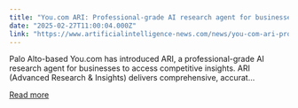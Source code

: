 ```yaml
---
title: "You.com ARI: Professional-grade AI research agent for businesses"
date: "2025-02-27T11:00:04.000Z"
link: "https://www.artificialintelligence-news.com/news/you-com-ari-professional-grade-ai-research-agent-for-businesses/"
---
```


Palo Alto-based You.com has introduced ARI, a professional-grade AI research agent for businesses to access competitive insights. ARI (Advanced Research &#38; Insights) delivers comprehensive, accurat...

[Read more](https://www.artificialintelligence-news.com/news/you-com-ari-professional-grade-ai-research-agent-for-businesses/)
